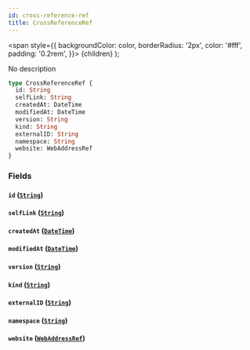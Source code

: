 ```yaml
---
id: cross-reference-ref
title: CrossReferenceRef
---
```


<span
style={{
      backgroundColor: color,
      borderRadius: '2px',
      color: '#fff',
      padding: '0.2rem',
    }}>
{children}
</span>
);

No description

```graphql
type CrossReferenceRef {
  id: String
  selfLink: String
  createdAt: DateTime
  modifiedAt: DateTime
  version: String
  kind: String
  externalID: String
  namespace: String
  website: WebAddressRef
}
```

### Fields

#### `id` ([`String`](/docs/schema/scalars/string))

#### `selfLink` ([`String`](/docs/schema/scalars/string))

#### `createdAt` ([`DateTime`](/docs/schema/scalars/date-time))

#### `modifiedAt` ([`DateTime`](/docs/schema/scalars/date-time))

#### `version` ([`String`](/docs/schema/scalars/string))

#### `kind` ([`String`](/docs/schema/scalars/string))

#### `externalID` ([`String`](/docs/schema/scalars/string))

#### `namespace` ([`String`](/docs/schema/scalars/string))

#### `website` ([`WebAddressRef`](/docs/schema/inputs/web-address-ref))
